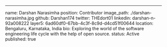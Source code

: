 ---
name: Darshan Narasimha
position:  Contributor
image_path: ./darshan-narasimha.jpg
github: Darshan174
twitter: THEdort01
linkedin: darshan-n-92a008222
layer5: 6ad60df0-67bb-4c3f-8c9d-d4cd51f00644
location: Bengaluru, Karnataka, India
bio: Exploring the world of the software engineering life cycle with the help of open source.
status: Active
published: true
